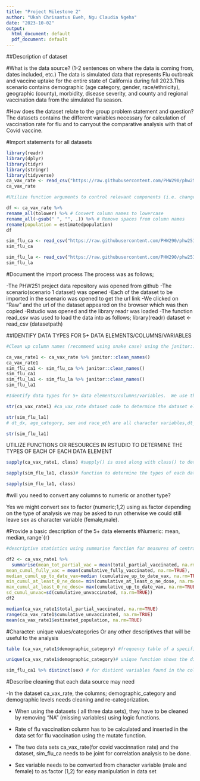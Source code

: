 ```yaml
---
title: "Project Milestone 2"
author: "Ukah Chrisantus Eweh, Ngu Claudia Ngeha"
date: "2023-10-02"
output:
  html_document: default
  pdf_document: default
---
```



##Description of dataset

#What is the data source? (1-2 sentences on where the data is coming from, dates included, etc.)
The data is simulated data that represents Flu outbreak and vaccine uptake for the entire state of California during fall 2023.This scenario contains demographic (age category, gender, race/ethnicity), geographic (county), morbidity, disease severity, and county and regional vaccination data from the simulated flu season.

#How does the dataset relate to the group problem statement and question?
The datasets contains the different variables necessary for calculation of vaccination rate for flu and to carryout the comparative analysis with that of Covid vaccine.

#Import statements for all datasets


```r
library(readr)
library(dplyr)
library(tidyr)
library(stringr)
library(tidyverse)
ca_vax_rate <- read_csv("https://raw.githubusercontent.com/PHW290/phw251_projectdata/main/scenario_1/ca_vax_rates_quarter.csv")
ca_vax_rate

#Utilize function arguments to control relevant components (i.e. change column types, column names, missing values, etc.)

df <- ca_vax_rate %>%
rename_all(tolower) %>% # Convert column names to lowercase
rename_all(~gsub(" ", "", .)) %>% # Remove spaces from column names
rename(population = estimatedpopulation)
df

```

```r
sim_flu_ca <- read_csv("https://raw.githubusercontent.com/PHW290/phw251_projectdata/main/scenario_1/sim_flu_CA.csv")
sim_flu_ca
```

```r
sim_flu_la <- read_csv("https://raw.githubusercontent.com/PHW290/phw251_projectdata/main/scenario_1/sim_flu_LACounty.csv")
sim_flu_la
```

#Document the import process
The process was as follows;

 -The PHW251 project data repository was opened from github
 -The scenario(scenario 1 dataset) was opened
 -Each of the dataset to be imported in the scenario was opened to get the url
 link
 -We clicked on "Raw" and the url of the dataset appeared on the browser which was then copied
 -Rstudio was opened and the library readr was loaded
 -The function read_csv was used to load the data into 
 as follows;
 library(readr)
 dataset <- read_csv (datasetpath)
 
 
 ##IDENTIFY DATA TYPES FOR 5+ DATA ELEMENTS/COLUMNS/VARIABLES
 
 
```r
#Clean up column names (recommend using snake case) using the janitor::clean_name () function to transform column names to snake_case

ca_vax_rate1 <- ca_vax_rate %>% janitor::clean_names()
ca_vax_rate1
sim_flu_ca1 <- sim_flu_ca %>% janitor::clean_names()
sim_flu_ca1
sim_flu_la1 <- sim_flu_la %>% janitor::clean_names()
sim_flu_la1
```
 
 
```r
#Identify data types for 5+ data elements/columns/variables.  We use the structure function (str()) to get the data dimension and data elements, or apply function and class function to get the dataset elements as demonstrated below

str(ca_vax_rate1) #ca_vax_rate dataset code to determine the dataset elements/variables/columns
```
 
```r
str(sim_flu_la1)
# dt_dx, age_category, sex and race_eth are all character variables,dt_report is a logical variable,dx_ new and the rest are all number variables.
```
```r
str(sim_flu_la1)
```
 
 UTILIZE FUNCTIONS OR RESOURCES IN RSTUDIO TO DETERMINE THE TYPES OF EACH OF EACH DATA ELEMENT
 
```r
sapply(ca_vax_rate1, class) #sapply() is used along with class() to determine the types of all variables in a dataset as seen below;character,numeric,date,logical
```
```r
sapply(sim_flu_la1, class)# function to determine the types of each data element  
```
```r
sapply(sim_flu_la1, class)
```

#will you need to convert any columns to numeric or another type?

Yes we might convert sex to factor (numeric;1,2) using as.factor depending on the type of analysis we may be asked to run otherwise we could still leave sex as character variable (female,male).

#Provide a basic description of the 5+ data elements
#Numeric: mean, median, range`{r}
```r
#descriptive statistics using summarise function for measures of central tendency;mean,median sd,range for numeric 

df2 <- ca_vax_rate1 %>%
  summarise(mean_tot_partial_vac = mean(total_partial_vaccinated, na.rm=TRUE),
mean_cumul_fully_vac = mean(cumulative_fully_vaccinated, na.rm=TRUE),
median_cumul_up_to_date_vax=median (cumulative_up_to_date_vax, na.rm=TRUE),
min_cumul_at_least_0_ne_dose= min(cumulative_at_least_o_ne_dose, na.rm=TRUE),
max_cumul_at_least_0_ne_dose= max(cumulative_up_to_date_vax, na.rm=TRUE),
sd_cumul_unvac=sd(cumulative_unvaccinated, na.rm=TRUE))
df2

median(ca_vax_rate1$total_partial_vaccinated, na.rm=TRUE)
range(ca_vax_rate1$cumulative_unvaccinated, na.rm=TRUE)
mean(ca_vax_rate1$estimated_population, na.rm=TRUE)

```

#Character:  unique values/categories
Or any other descriptives that will be useful to the analysis
```r

table (ca_vax_rate1$demographic_category) #frequency table of a specific variable(demographic_category) in a data set 

unique(ca_vax_rate1$demographic_category)# unique function shows the diffrent levels in a character variable

sim_flu_ca1 %>% distinct(sex) # for disticnt variables found in the column sex
```

#Describe cleaning that each data source may need

-In the dataset ca_vax_rate, the columns; demographic_category and demographic levels  needs cleaning and re-categorization.

- When using the datasets ( all three data sets), they have to be cleaned by removing "NA" (missing variables) using logic functions.

- Rate of flu vaccination column has to be calculated and inserted in the data set for flu vaccination using the mutate function.
- The two data sets ca_vax_rate(for covid vaccinnation rate) and the dataset, sim_flu_ca needs to be joint for correlation analysis to be done.
- Sex variable needs to be converted from character variable (male and female) to as.factor (1,2) for easy manipulation in data set


 